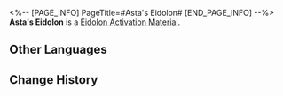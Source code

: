 <%-- [PAGE_INFO]
PageTitle=#Asta's Eidolon#
[END_PAGE_INFO] --%>
{{Item Infobox
|id          = 11009
|image       = Item Asta's Eidolon.png
|type        = Eidolon Activation Material
|invCategory = 
|rarity      = 4
|effect      = Material for raising Asta's Eidolon Level.
|description = 
}}
'''Asta's Eidolon''' is a [[Eidolon Activation Material]].

==Other Languages==
{{Other Languages
|en   = Asta's Eidolon
|zhs  = 【艾丝妲】的星魂
|zht  = 【艾絲妲】的星魂
|ja   = 「アスター」の星魂
|ko   = [아스타]의 성혼
|es   = Eidolon de Asta
|fr   = Eidolon d'Asta
|ru   = Эйдолон Асты
|th   = Eidolon ของ Asta
|vi   = Tinh Hồn Asta
|de   = Astas Eidolon
|id   = Asta's Eidolon
|pt   = Eidolon de Asta
}}

==Change History==
{{Change History|1.0}}